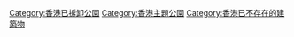 [[Category:香港已拆卸公園‎|Category:香港已拆卸公園‎]]
[[Category:香港主題公園‎|Category:香港主題公園‎]]
[[Category:香港已不存在的建築物|Category:香港已不存在的建築物]]